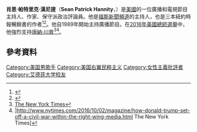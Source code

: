 {{noteTA
|1=zh-hans:汉尼蒂;zh-hant:漢尼提;
}}
{{Infobox person
| name        = 肖恩·汉尼蒂
| image       = Sean Hannity by Gage Skidmore.jpg
| caption     = 
| birth_name  = Sean Patrick Hannity<ref name=middle>{{cite web|url=http://www.hannity.com/article/about-sean-hannity/14852|title=About Sean Hannity|last=Hannity|first=Sean Patrick|date=December 26, 2011|publisher=Hannity.com|accessdate=September 15, 2013|deadurl=yes|archiveurl=https://web.archive.org/web/20120105234529/http://www.hannity.com/article/about-sean-hannity/14852|archivedate=2012年1月5日}}</ref>
| birth_date  = {{birth date and age|1961|12|30}}
| birth_place = 美國[[紐約市|紐約市]]
| death_date  = 
| death_place = 
| residence   = 美國紐約市Centre Island<ref>[http://variety.com/2014/dirt/real-estalker/is-sean-hannity-saying-bye-bye-to-new-york-1201237414/ Is Sean Hannity Saying Bye-Bye To New York | Variety] Retrieved 2014-09-05.</ref>
| nationality = 美國
| occupation  = 廣播/電視節目政治評論員，作家 
| employer    = [[Citadel_Broadcasting|Citadel Broadcasting]]，[[福斯新聞頻道|福斯新聞頻道]]
| known_for   = [[政治評論|政治評論]]
| party       = [[共和黨_(美國)|共和黨]]
| religion    = [[天主教|天主教]]
| parents     = Hugh J. and Lillian F. Hannity
| relatives   = 
| website     = {{URL|http://www.hannity.com}}
| spouse      = Jill Rhodes Hannity
| partner     = 
}}
'''肖恩·帕特里克·漢尼提'''（'''Sean Patrick Hannity'''，{{bd|1961年|12月30日}}）是[[美國|美國]]的一位廣播和電視節目主持人、作家、保守派政治評論員。他是[[福斯新聞頻道|福斯新聞頻道]]{{link-en|肖恩·漢尼提秀|The Sean Hannity Show}}的主持人，也是三本紐約時報暢銷書的作者<ref name="nytbestsellers2002">{{cite news  | title = BEST SELLERS: September 22, 2002|newspaper =The New York Times  | date =2002-09-22  | url = http://query.nytimes.com/gst/fullpage.html?res=9C06E6D81331F931A1575AC0A9649C8B63  | accessdate = 2007-12-14 }}</ref><ref name="nytbestsellers2004">{{cite news
|title = BEST SELLERS: April 4, 2004|newspaper=The New York Times| date =2004-04-04| url =http://query.nytimes.com/gst/fullpage.html?res=980CE6DF1230F937A35757C0A9629C8B63| accessdate = 2008-07-26 }}</ref>。他自1989年開始主持廣播節目。在[[2016年美國總統選舉|2016年美國總統選舉]]中，他強烈支持[[唐納·川普|唐納·川普]]<ref>[http://www.nytimes.com/2016/08/22/business/media/sean-hannity-turns-adviser-in-the-service-of-donald-trump.html The New York Times]</ref><ref>]http://www.nytimes.com/2016/10/02/magazine/how-donald-trump-set-off-a-civil-war-within-the-right-wing-media.html The New York Times]</ref>。
==參考資料==
{{reflist}}
[[Category:美国男歌手|Category:美国男歌手]]
[[Category:美国右翼民粹主义|Category:美国右翼民粹主义]]
[[Category:女性主義批評者|Category:女性主義批評者]]
[[Category:艾德菲大学校友|Category:艾德菲大学校友]]